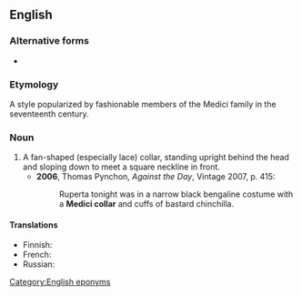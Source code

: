 ==English==

===Alternative forms===
* {{l|en|de Medici collar}}

===Etymology===
A style popularized by fashionable members of the Medici family in the seventeenth century.

===Noun===
{{en-noun|head=[[w:Medici|Medici]] [[collar]]}}

# A fan-shaped (especially lace) collar, standing upright behind the head and sloping down to meet a square neckline in front.
#* '''2006''', Thomas Pynchon, ''Against the Day'', Vintage 2007, p. 415:
#*: Ruperta tonight was in a narrow black bengaline costume with a '''Medici collar''' and cuffs of bastard chinchilla.

====Translations====
{{trans-top|fan-shaped collar}}
* Finnish: {{t-needed|fi}}
* French: {{t+|fr|collet monté|m}}
* Russian: {{t|ru|воротни́к Ме́дичи|m}}
{{trans-bottom}}

[[Category:English eponyms]]